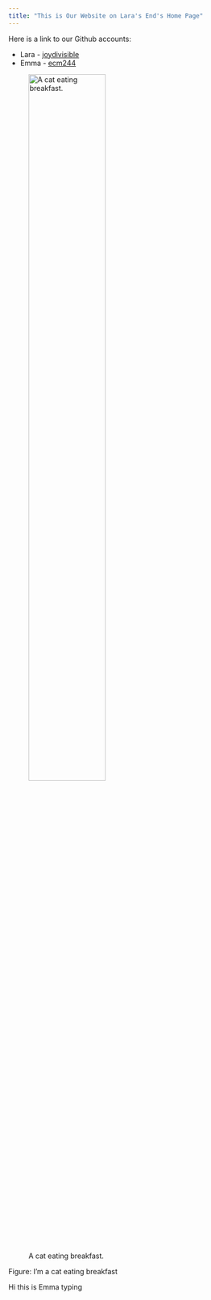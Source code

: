 ```yaml
---
title: "This is Our Website on Lara's End's Home Page"
---
```


Here is a link to our Github accounts:

* Lara - [joydivisible](https://github.com/joydivisible)
* Emma - [ecm244](https://github.com/ecm244)

![A cat eating breakfast.](image.png){width=60%}

Figure: I'm a cat eating breakfast

Hi this is Emma typing
